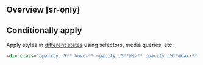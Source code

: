 ## Overview [sr-only]
<Overview/>

## Conditionally apply
Apply styles in [different states](/docs/states-and-queries) using selectors, media queries, etc.
```html
<div class="opacity:.5**:hover** opacity:.5**@sm** opacity:.5**@dark** opacity:.5**@print**">…</div>
```

